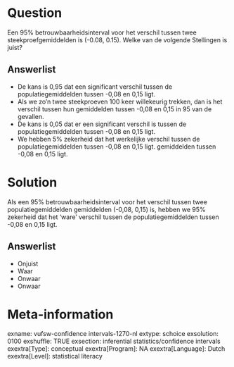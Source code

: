 Question
========
Een 95% betrouwbaarheidsinterval voor het verschil tussen twee steekproefgemiddelden is (-0.08, 0.15). Welke van de volgende Stellingen is juist?

Answerlist
----------
* De kans is 0,95 dat een significant verschil tussen de populatiegemiddelden tussen -0,08 en 0,15 ligt.
* Als we zo'n twee steekproeven 100 keer willekeurig trekken, dan is het verschil tussen hun gemiddelden tussen -0,08 en 0,15 in 95 van de gevallen.
* De kans is 0,05 dat er een significant verschil is tussen de populatiegemiddelden tussen -0,08 en 0,15 ligt.
* We hebben 5% zekerheid dat het werkelijke verschil tussen de populatiegemiddelden tussen -0,08 en 0,15 ligt. gemiddelden tussen -0,08 en 0,15 ligt.

Solution
========

Als een 95% betrouwbaarheidsinterval voor het verschil tussen twee populatiegemiddelden gemiddelden (-0,08, 0,15) is, hebben we 95% zekerheid dat het 'ware' verschil tussen de populatiegemiddelden tussen -0,08 en 0,15 ligt.


Answerlist
----------
* Onjuist
* Waar
* Onwaar
* Onwaar

Meta-information
================
exname: vufsw-confidence intervals-1270-nl
extype: schoice
exsolution: 0100
exshuffle: TRUE
exsection: inferential statistics/confidence intervals
exextra[Type]: conceptual
exextra[Program]: NA
exextra[Language]: Dutch
exextra[Level]: statistical literacy

